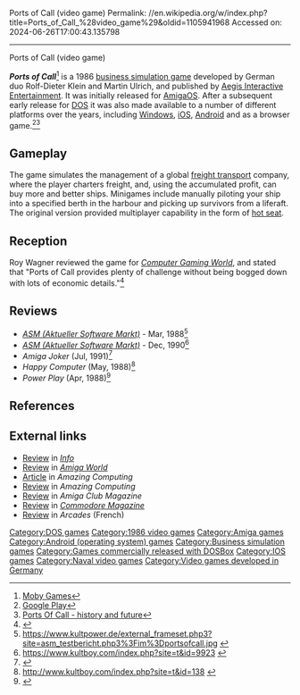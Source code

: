 Ports of Call (video game)
Permalink: //en.wikipedia.org/w/index.php?title=Ports_of_Call_%28video_game%29&oldid=1105941968
Accessed on: 2024-06-26T17:00:43.135798



------
Ports of Call (video game)
{{Short description|1987 computer game}}
{{Infobox videogame
|title=Ports of Call
|image=Ports of Call cover.jpg
|developer=Rolf-Dieter Klein<br />Martin Ulrich
|publisher=[[Aegis Interactive Entertainment]]
|platforms=[[DOS]], [[AmigaOS]] <small>(original version)</small><br />[[iOS]], [[Android (operating system)|Android]] <small>(mobile version)</small>
|released=1986
}}

'''''Ports of Call'''''<ref>[https://www.mobygames.com/game/ports-of-call Moby Games]</ref> is a 1986 [[business simulation game]] developed by German duo Rolf-Dieter Klein and Martin Ulrich, and published by [[Aegis Interactive Entertainment]]. It was initially released for [[AmigaOS]]. After a subsequent early release for [[DOS]] it was also made available to a number of different platforms over the years, including [[Windows]], [[iOS]], [[Android (operating system)|Android]] and as a browser game.<ref>[https://play.google.com/store/apps/details?id=com.rdklein.portsofcall&hl=en Google Play]</ref><ref>[https://www.portsofcall.de/index_de.html Ports Of Call - history and future]</ref>

==Gameplay==
The game simulates the management of a global [[freight transport]] company, where the player charters freight, and, using the accumulated profit, can buy more and better ships. Minigames include manually piloting your ship into a specified berth in the harbour and picking up survivors from a liferaft. The original version provided multiplayer capability in the form of [[Hotseat (multiplayer mode)|hot seat]].

==Reception==
Roy Wagner reviewed the game for ''[[Computer Gaming World]]'', and stated that "Ports of Call provides plenty of challenge without being bogged down with lots of economic details."<ref name="CGW47">{{cite magazine |last=Wagner |first=Roy |title="Down To The Sea In Ships" |magazine=Computer Gaming World |date=May 1988 |volume=1 |issue=47 |pages=46–48}}</ref>

==Reviews==
*''[[ASM (Aktueller Software Markt)]]'' - Mar, 1988<ref>https://www.kultpower.de/external_frameset.php3?site=asm_testbericht.php3%3Fim%3Dportsofcall.jpg {{Bare URL image|date=March 2022}}</ref>
*''[[ASM (Aktueller Software Markt)]]'' - Dec, 1990<ref>https://www.kultboy.com/index.php?site=t&id=9923 {{Bare URL inline|date=August 2022}}</ref>
*''Amiga Joker'' (Jul, 1991)<ref>{{Cite web|url=http://amr.abime.net/review_21031|title=Ports of Call review from Amiga Joker (Aug - Sep 1991) - Amiga Magazine Rack}}</ref>
*''Happy Computer'' (May, 1988)<ref>http://www.kultboy.com/index.php?site=t&id=138 {{Bare URL inline|date=August 2022}}</ref>
*''Power Play'' (Apr, 1988)<ref>{{Cite web|url=http://www.kultpower.de/powerplay_testbericht_extern.php3?im=portsofcall.jpg|title = Kultpower.de - die Powerplay und ASM Fan Site}}</ref>

==References==
{{reflist}}

==External links==
*[https://archive.org/details/info-magazine-21/page/n11/mode/2up Review] in ''[[.info (magazine)|Info]]''
*[https://archive.org/details/amiga-world-1988-12/page/n121/mode/2up Review] in ''[[Amiga World]]''
*[https://archive.org/details/amazing-computing-magazine-1988-06/page/n15/mode/2up Article] in ''Amazing Computing''
*[https://archive.org/details/amazing-computing-magazine-1988-08/page/n17/mode/2up Review] in ''Amazing Computing''
*[https://archive.org/details/AmigaClubMagazineIssue0011988Microtech/page/n37/mode/2up Review] in ''Amiga Club Magazine''
*[https://archive.org/details/18-commodore-magazine/page/n39/mode/2up Review] in ''[[Commodore Magazine]]''
*[https://archive.org/details/Arcades07/page/n41/mode/2up Review] in ''Arcades'' (French)

[[Category:DOS games]]
[[Category:1986 video games]]
[[Category:Amiga games]]
[[Category:Android (operating system) games]]
[[Category:Business simulation games]]
[[Category:Games commercially released with DOSBox]]
[[Category:IOS games]]
[[Category:Naval video games]]
[[Category:Video games developed in Germany]]


{{videogame-stub}}